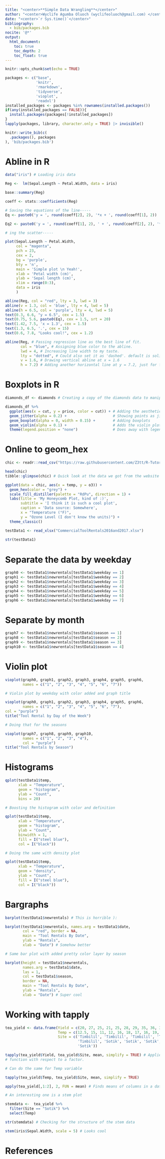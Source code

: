 ```yaml
---
title: "<center>**Simple Data Wrangling**</center>"
author: "<center>Wyclife Agumba Oluoch (wyclifeoluoch@gmail.com) </center>"
date: "<center>`r Sys.time()`</center>"
bibliography: 
  - bib/packages.bib
nocite: '@*'
output: 
  html_document:
    toc: true
    toc_depth: 2
    toc_float: true
---
```


```r
knitr::opts_chunk$set(echo = TRUE)
```


```r
packages <- c("base",
              'knitr',
              'rmarkdown',
              'tidyverse',
              'vioplot',
              'readxl')
installed_packages <- packages %in% rownames(installed.packages())
if(any(installed_packages == FALSE)){
  install.packages(packages[!installed_packages])
}
lapply(packages, library, character.only = TRUE) |> invisible()
```

```r
knitr::write_bib(c(
  .packages(), packages
), 'bib/packages.bib')
```

# Abline in R

```r
data("iris") # Loading iris data

Reg <-  lm(Sepal.Length ~ Petal.Width, data = iris)

base::summary(Reg)

coeff <- stats::coefficients(Reg) 

# Saving the equations of the line-----
Eq <- paste0('y = ', round(coeff[2], 2), '*x + ', round(coeff[1], 2)) 

Eq2 <- paste0('y = ', round(coeff[1], 2), ' + ', round(coeff[2], 2), '*x')

# ing the scatter-----

plot(Sepal.Length ~ Petal.Width, 
     col = "magenta",
     pch = 23,
     cex = 2,
     bg = 'purple',
     bty = 'n',
     main = 'Simple plot \n Yeah!',
     xlab = 'Petal width (cm)',
     ylab = 'Sepal length (cm)',
     xlim = range(0:3),
     data = iris
     )

abline(Reg, col = "red", lty = 3, lwd = 3)
abline(v = 1.3, col = 'blue', lty = 4, lwd = 5)
abline(h = 6.5, col = 'purple', lty = 4, lwd = 5)
text(0.3, 6.6, "y = 6.5", cex = 1.5)
text(0.75, 5.6, paste0(Eq), cex = 1.5, srt = 20)
text(1.42, 7.5, 'x = 1.3', cex = 1.5)
text(1.3, 6.5, '.', cex = 15)
text(0.6, 7.8, "Looks cool!", cex = 1.2)

abline(Reg, # Passing regression line as the best line of fit.
       col = "blue", # Assigning blue color to the abline.
       lwd = 4, # Increasing line width to my taste.
       lty = "dotted", # Could also set it as 'dashed'. default is solid line
       v = 1.6, # Drawing vertical abline at x = 1.6
       h = 7.2) # Adding another horizontal line at y = 7.2, just for fun.
```

# Boxplots in R

```r
diamonds_df <- diamonds # Creating a copy of the diamonds data to manipulate

diamonds_df %>%
  ggplot(aes(x = cut, y = price, color = cut)) + # Adding the aesthetics
  geom_jitter(alpha = 0.2) +                     # Showing points as jitter
  geom_boxplot(alpha = 0, width = 0.15) +        # Adding boxplots
  geom_violin(alpha = 0.1) +                     # Adds the violin plots
  theme(legend.position = "none")                # Does away with legend

```

# Online to geom_hex

```r
chic <- readr::read_csv("https://raw.githubusercontent.com/Z3tt/R-Tutorials/master/ggplot2/chicago-nmmaps.csv")

head(chic)
tibble::glimpse(chic) # Quick look at the data we got from the website

ggplot(data = chic, aes(x = temp, y = o3)) +
  geom_hex(color = "grey") +
  scale_fill_distiller(palette = "RdPu", direction = 1) +
  labs(title = 'My Honeycomb Plot, kind of :)',
       subtitle = 'I think it is such a cool plot',
       caption = 'Data source: Somewhere',
       x = "Temperature (°F)",
       y = "Ozone Level (I don't know the units)") +
  theme_classic()

testData1 <- read_xlsx("CommercialToolRentals2016and2017.xlsx")
        
str(testData1)
```

# Separate the data by weekday

```r
graph0 <- testData1$newrentals[testData1$weekday == 1]
graph1 <- testData1$newrentals[testData1$weekday == 2]
graph2 <- testData1$newrentals[testData1$weekday == 3]
graph3 <- testData1$newrentals[testData1$weekday == 4]
graph4 <- testData1$newrentals[testData1$weekday == 5]
graph5 <- testData1$newrentals[testData1$weekday == 6]
graph6 <- testData1$newrentals[testData1$weekday == 7]
```

# Separate by month

```r
graph7 <- testData1$newrentals[testData1$season == 1]
graph8 <- testData1$newrentals[testData1$season == 2]
graph9 <- testData1$newrentals[testData1$season == 3]
graph10 <- testData1$newrentals[testData1$season == 4]
```

# Violin plot
```r
vioplot(graph0, graph1, graph2, graph3, graph4, graph5, graph6, 
        names = c("1", "2", "3", "4", "5", "6", "7"))

# Violin plot by weekday with color added and graph title

vioplot(graph0, graph1, graph2, graph3, graph4, graph5, graph6, 
        names = c("1", "2", "3", "4", "5", "6", "7"),
col = "purple")
title("Tool Rental by Day of the Week")

# Doing that for the seasons

vioplot(graph7, graph8, graph9, graph10, 
        names = c("1", "2", "3", "4"),
        col = "purple")
title("Tool Rentals by Season")
```

# Histograms

```r
qplot(testData1$temp,
      xlab = "Temperature",
      geom = "histogram",
      ylab = "Count",
      bins = 20)

# Boosting the histogram with color and definition

qplot(testData1$temp,
      xlab = "Temperature",
      geom = "histogram",
      ylab = "Count",
      binwidth = 1,
      fill = I("steel blue"),
      col = I("black"))

# Doing the same with density plot

qplot(testData1$temp,
      xlab = "Temperature",
      geom = "density",
      ylab = "Count",
      fill = I("steel blue"),
      col = I("black"))
```

# Bargraphs

```r
barplot(testData1$newrentals) # This is horrible ):

barplot(testData1$newrentals, names.arg = testData1$date,
        col = "red", border = NA, 
        main = "Tool Rentals By Date",
        ylab = "Rentals",
        xlab = "Date") # Somehow better

# Same bar plot with added pretty color layer by season

barplot(height = testData1$newrentals, 
        names.arg = testData1$date,
        las = 1,
        col = testData1$season, 
        border = NA, 
        main = "Tool Rentals By Date",
        ylab = "Rentals",
        xlab = "Date") # Super cool
```

# Working with tapply 

```r
tea_yield <- data.frame(Yield = c(20, 27, 25, 21, 25, 28, 29, 35, 36, 33),
                        Temp = c(12.5, 15, 11, 12, 16, 18, 17, 16, 19, 20),
                        Site = c('Timbilil', 'Timbilil', 'Timbilil', 'Timbilil',
                                 'Timbilil', 'Sotik', 'Sotik', 'Sotik', 'Sotik', 
                                 'Sotik'))

tapply(tea_yield$Yield, tea_yield$Site, mean, simplify = TRUE) # Applies a 
# function with respect to a factor.

# Can do the same for Temp variable

tapply(tea_yield$Temp, tea_yield$Site, mean, simplify = TRUE)

apply(tea_yield[,1:2], 2, FUN = mean) # Finds means of columns in a dataframe

# An interesting one is a stem plot

stemdata <-  tea_yield %>% 
  filter(Site == "Sotik") %>% 
  select(Temp)

str(stemdata) # Checking for the structure of the stem data

stem(iris$Sepal.Width, scale = 5) # Looks cool
```

# References
